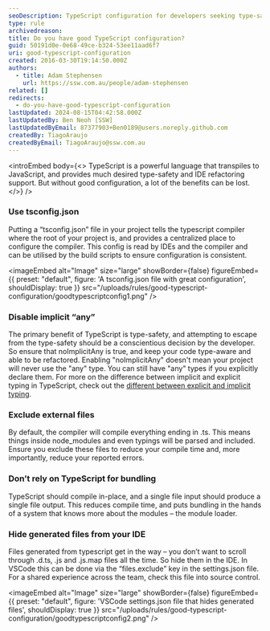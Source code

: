 ```yaml
---
seoDescription: TypeScript configuration for developers seeking type-safety and IDE refactoring support, while minimizing compile time and reported errors.
type: rule
archivedreason:
title: Do you have good TypeScript configuration?
guid: 50191d0e-0e68-49ce-b324-53ee11aad6f7
uri: good-typescript-configuration
created: 2016-03-30T19:14:50.000Z
authors:
  - title: Adam Stephensen
    url: https://ssw.com.au/people/adam-stephensen
related: []
redirects:
  - do-you-have-good-typescript-configuration
lastUpdated: 2024-08-15T04:42:58.000Z
lastUpdatedBy: Ben Neoh [SSW]
lastUpdatedByEmail: 87377903+Ben0189@users.noreply.github.com
createdBy: TiagoAraujo
createdByEmail: TiagoAraujo@ssw.com.au
---
```


<introEmbed
  body={<>
TypeScript is a powerful language that transpiles to JavaScript, and provides much desired type-safety and IDE refactoring support. But without good configuration, a lot of the benefits can be lost.
  </>}
/>
### Use tsconfig.json

Putting a “tsconfig.json” file in your project tells the typescript compiler where the root of your project is, and provides a centralized place to configure the compiler. This config is read by IDEs and the compiler and can be utilised by the build scripts to ensure configuration is consistent.


<imageEmbed
  alt="Image"
  size="large"
  showBorder={false}
  figureEmbed={{
    preset: "default",
    figure: 'A tsconfig.json file with great configuration',
    shouldDisplay: true
  }}
  src="/uploads/rules/good-typescript-configuration/goodtypescriptconfig1.png"
/>

### Disable implicit “any”

The primary benefit of TypeScript is type-safety, and attempting to escape from the type-safety should be a conscientious decision by the developer. So ensure that noImplicitAny is true, and keep your code type-aware and able to be refactored. Enabling "noImplicitAny" doesn't mean your project will never use the "any" type. You can still have "any" types if you explicitly declare them. For more on the difference between implicit and explicit typing in TypeScript, check out the [different between explicit and implicit typing](https://www.schibsted.pl/blog/typescript-type-inference).

### Exclude external files

By default, the compiler will compile everything ending in .ts. This means things inside node_modules and even typings will be parsed and included. Ensure you exclude these files to reduce your compile time and, more importantly, reduce your reported errors.

### Don’t rely on TypeScript for bundling

TypeScript should compile in-place, and a single file input should produce a single file output. This reduces compile time, and puts bundling in the hands of a system that knows more about the modules – the module loader.

### Hide generated files from your IDE

Files generated from typescript get in the way – you don’t want to scroll through .d.ts, .js and .js.map files all the time. So hide them in the IDE.
In VSCode this can be done via the “files.exclude” key in the settings.json file. For a shared experience across the team, check this file into source control.


<imageEmbed
  alt="Image"
  size="large"
  showBorder={false}
  figureEmbed={{
    preset: "default",
    figure: 'VSCode settings.json file that hides generated files',
    shouldDisplay: true
  }}
  src="/uploads/rules/good-typescript-configuration/goodtypescriptconfig2.png"
/>
